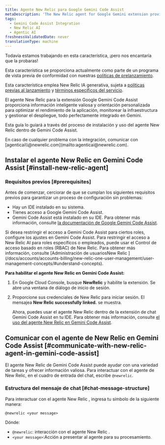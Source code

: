 ```yaml
---
title: Agente New Relic para Google Gemini Code Assist
metaDescription: 'The New Relic agent for Google Gemini extension provides intelligent insights and guidance tailored to optimize application performance, monitor infrastructure, and manage deployments—all seamlessly integrated within Gemini.'
tags:
  - Gemini Code Assist Integration
  - New Relic AI
  - Agentic AI
freshnessValidatedDate: never
translationType: machine
---
```


<Callout title="avance">
  Todavía estamos trabajando en esta característica, ¡pero nos encantaría que la probaras!

  Esta característica se proporciona actualmente como parte de un programa de vista previa de conformidad con nuestras [políticas de prelanzamiento](/docs/licenses/license-information/referenced-policies/new-relic-pre-release-policy).

  Esta característica emplea New Relic IA generativa, sujeta a [políticas previas al lanzamiento](/docs/licenses/license-information/referenced-policies/new-relic-pre-release-policy) y [términos específicos del servicio](https://newrelic.com/termsandconditions/service-specific).
</Callout>

El agente New Relic para la extensión Google Gemini Code Assist proporciona información inteligente valiosa y orientación personalizada para optimizar el rendimiento de la aplicación, monitorear la infraestructura y gestionar el despliegue, todo perfectamente integrado en Gemini.

Esta guía lo guiará a través del proceso de instalación y uso del agente New Relic dentro de Gemini Code Assist.

<Callout variant="tip" title="consejo">
  En caso de cualquier problema con la integración, comunicar con [agenticai\\@newrelic.com](mailto:agenticai@newrelic.com).
</Callout>

## Instalar el agente New Relic en Gemini Code Assist [#install-new-relic-agent]

### Requisitos previos [#prerequisites]

Antes de comenzar, cerciorar de que se cumplan los siguientes requisitos previos para garantizar un proceso de configuración sin problemas:

* Hay un IDE instalado en su sistema.
* Tienes acceso a Google Gemini Code Assist.
* Gemini Code Assist está instalado en su IDE. Para obtener más información, consulte [la documentación de Google Gemini Code Assist](https://cloud.google.com/gemini/docs/codeassist/overview).

<Callout variant="tip" title="consejo">
  Si desea restringir el acceso a Gemini Code Assist para ciertos roles, configure los ajustes en Gemini Code Assist. Para restringir el acceso a New Relic AI para roles específicos o empleados, puede usar el Control de acceso basado en roles (RBAC) de New Relic. Para obtener más información, consulte [Administración de usuariosNew Relic ](/docs/accounts/accounts-billing/new-relic-one-user-management/user-management-concepts/#understand-concepts).
</Callout>

**Para habilitar el agente New Relic en Gemini Code Assist:**

1. En <DNT>Google Cloud Console</DNT>, busque <DNT>**NewRelic**</DNT> y habilite la extensión. Se abre una ventana de diálogo de inicio de sesión.

2. Proporcione sus credenciales de New Relic para iniciar sesión. El mensajea **New Relic successfully linked.** se muestra.

   Ahora, puedes usar el agente New Relic dentro de la extensión de chat Gemini Code Assist en tu IDE. Para obtener más información, consulte [el uso del agente New Relic en Gemini Code Assist](#communicate-with-new-relic-agent-in-gemini-code-assist).

## Comunicar con el agente de New Relic en Gemini Code Assist [#communicate-with-new-relic-agent-in-gemini-code-assist]

El agente New Relic de Gemini Code Assist puede ayudar con una variedad de tareas y ofrecer información valiosa. Para interactuar con el agente de New Relic, en el cuadro de entrada del chat, escribe `@newrelic`.

### Estructura del mensaje de chat [#chat-message-structure]

Para interactuar con el agente New Relic , ingresa tu símbolo de la siguiente manera:

`@newrelic <your message>`

Dónde:

* `@newrelic`: interacción con el agente New Relic .
* `<your message>`:Acción a presentar al agente para su procesamiento.